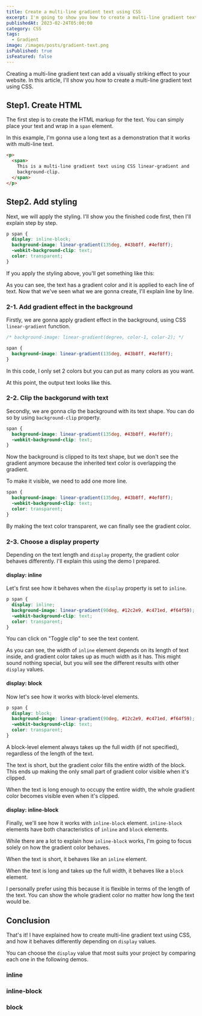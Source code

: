 ```yaml
---
title: Create a multi-line gradient text using CSS
excerpt: I'm going to show you how to create a multi-line gradient text using CSS. I'll also cover the different behaviors depending on display values.
publishedAt: 2023-02-24T05:00:00
category: CSS
tags:
  - Gradient
image: /images/posts/gradient-text.png
isPublished: true
isFeatured: false
---
```


Creating a multi-line gradient text can add a visually striking effect to your
website. In this article, I'll show you how to create a multi-line gradient text
using CSS.

## Step1. Create HTML

The first step is to create the HTML markup for the text. You can simply place
your text and wrap in a `span` element.

In this example, I'm gonna use a long text as a demonstration that it works with multi-line text.

<CodeHead lang="html" />

```html
<p>
  <span>
    This is a multi-line gradient text using CSS linear-gradient and
    background-clip.
  </span>
</p>
```

## Step2. Add styling

Next, we will apply the styling. I'll show you the finished code first, then I'll explain step by step.

<CodeHead lang="css" />

```css
p span {
  display: inline-block;
  background-image: linear-gradient(135deg, #43b8ff, #4ef8ff);
  -webkit-background-clip: text;
  color: transparent;
}
```

If you apply the styling above, you'll get something like this:

<DemoBox title="Demo">
  <GradientText
    text="This is a multi-line gradient text using CSS linear-gradient and
    background-clip."
    display="inline-block"
    transparent
    clip
  />
</DemoBox>

As you can see, the text has a gradient color and it is applied to each line of text. Now that we've seen what we are gonna create, I'll explain line by line.

### 2-1. Add gradient effect in the background

Firstly, we are gonna apply gradient effect in the background, using CSS `linear-gradient` function.

<CodeHead lang="css" />

```css showLineNumbers
/* background-image: linear-gradient(degree, color-1, color-2); */

span {
  background-image: linear-gradient(135deg, #43b8ff, #4ef8ff);
}
```

In this code, I only set 2 colors but you can put as many colors as you want.

At this point, the output text looks like this.

<DemoBox title="Demo">
  <GradientText
    text="This is a multi-line gradient text using CSS linear-gradient and
    background-clip."
    display="inline-block"
  />
</DemoBox>

### 2-2. Clip the backgorund with text

Secondly, we are gonna clip the background with its text shape. You can do so by using `background-clip` property.

<CodeHead lang="css" />

```css showLineNumbers {3}
span {
  background-image: linear-gradient(135deg, #43b8ff, #4ef8ff);
  -webkit-background-clip: text;
}
```

<DemoBox title="Demo">
  <GradientText
    text="This is a multi-line gradient text using CSS linear-gradient and
    background-clip."
    display="inline-block"
    clip
  />
</DemoBox>

Now the background is clipped to its text shape, but we don't see the gradient anymore because the inherited text color is overlapping the gradient.

To make it visible, we need to add one more line.

<CodeHead lang="css" />

```css showLineNumbers {4}
span {
  background-image: linear-gradient(135deg, #43b8ff, #4ef8ff);
  -webkit-background-clip: text;
  color: transparent;
}
```

<DemoBox title="Demo">
  <GradientText
    text="This is a multi-line gradient text using CSS linear-gradient and
    background-clip."
    display="inline-block"
    clip
    transparent
  />
</DemoBox>

By making the text color transparent, we can finally see the gradient color.

### 2-3. Choose a display property

Depending on the text length and `display` property, the gradient color behaves differently. I'll explain this using the demo I prepared.

#### display: inline

Let's first see how it behaves when the `display` property is set to `inline`.

<CodeHead lang="css" />

```css
p span {
  display: inline;
  background-image: linear-gradient(90deg, #12c2e9, #c471ed, #f64f59);
  -webkit-background-clip: text;
  color: transparent;
}
```

You can click on "Toggle clip" to see the text content.

<DemoBox title="display:inline - short text">
  <GradientText
    text="Lorem ipsum"
    display="inline"
    type="type02"
    transparent
    clipCheck
  />
</DemoBox>

<DemoBox title="display:inline - long text">
  <GradientText
    text="Lorem ipsum dolor sit amet, consectetur adipiscing elit. Phasellus quis est pharetra, tincidunt erat quis, facilisis lectus. Vestibulum eu eros sit amet eros cursus ullamcorper eget ac velit."
    display="inline"
    type="type02"
    transparent
    clipCheck
  />
</DemoBox>

As you can see, the width of `inline` element depends on its length of text inside, and gradient color takes up as much width as it has. This might sound nothing special, but you will see the different results with other `display` values.

#### display: block

Now let's see how it works with block-level elements.

<CodeHead lang="css" />

```css
p span {
  display: block;
  background-image: linear-gradient(90deg, #12c2e9, #c471ed, #f64f59);
  -webkit-background-clip: text;
  color: transparent;
}
```

A block-level element always takes up the full width (if not specified), regardless of the length of the text.

<DemoBox title="display:block - short text">
  <GradientText
    text="Lorem ipsum"
    display="block"
    type="type02"
    transparent
    clipCheck
  />
</DemoBox>

The text is short, but the gradient color fills the entire width of the block. This ends up making the only small part of gradient color visible when it's clipped.

<DemoBox title="display:block - long text">
  <GradientText
    text="Lorem ipsum dolor sit amet, consectetur adipiscing elit. Phasellus quis est pharetra, tincidunt erat quis, facilisis lectus. Vestibulum eu eros sit amet eros cursus ullamcorper eget ac velit."
    display="block"
    type="type02"
    transparent
    clipCheck
  />
</DemoBox>

When the text is long enough to occupy the entire width, the whole gradient color becomes visible even when it's clipped.

#### display: inline-block

Finally, we'll see how it works with `inline-block` element. `inline-block` elements have both characteristics of `inline` and `block` elements.

While there are a lot to explain how `inline-block` works, I'm going to focus solely on how the gradient color behaves.

When the text is short, it behaves like an `inline` element.

<DemoBox title="display:inline-block - short text">
  <GradientText
    text="Lorem ipsum"
    display="inline-block"
    type="type02"
    transparent
    clipCheck
  />
</DemoBox>

When the text is long and takes up the full width, it behaves like a `block` element.

<DemoBox title="display:inline-block - long text">
  <GradientText
    text="Lorem ipsum dolor sit amet, consectetur adipiscing elit. Phasellus quis est pharetra, tincidunt erat quis, facilisis lectus. Vestibulum eu eros sit amet eros cursus ullamcorper eget ac velit."
    display="inline-block"
    type="type02"
    transparent
    clipCheck
  />
</DemoBox>

I personally prefer using this because it is flexible in terms of the length of the text. You can show the whole gradient color no matter how long the text would be.

## Conclusion

That's it! I have explained how to create multi-line gradient text using CSS, and how it behaves differently depending on `display` values.

You can choose the `display` value that most suits your project by comparing each one in the following demos.

### inline

<DemoBox title="display:inline - short text">
  <GradientText
    text="Lorem ipsum"
    display="inline"
    type="type02"
    transparent
    clipCheck
  />
</DemoBox>

<DemoBox title="display:inline - long text">
  <GradientText
    text="Lorem ipsum dolor sit amet, consectetur adipiscing elit. Phasellus quis est pharetra, tincidunt erat quis, facilisis lectus. Vestibulum eu eros sit amet eros cursus ullamcorper eget ac velit."
    display="inline"
    type="type02"
    transparent
    clipCheck
  />
</DemoBox>

### inline-block

<DemoBox title="display:inline-block - short text">
  <GradientText
    text="Lorem ipsum"
    display="inline-block"
    type="type02"
    transparent
    clipCheck
  />
</DemoBox>

<DemoBox title="display:inline-block - long text">
  <GradientText
    text="Lorem ipsum dolor sit amet, consectetur adipiscing elit. Phasellus quis est pharetra, tincidunt erat quis, facilisis lectus. Vestibulum eu eros sit amet eros cursus ullamcorper eget ac velit."
    display="inline-block"
    type="type02"
    transparent
    clipCheck
  />
</DemoBox>

### block

<DemoBox title="display:block - short text">
  <GradientText
    text="Lorem ipsum"
    display="block"
    type="type02"
    transparent
    clipCheck
  />
</DemoBox>

<DemoBox title="display:block - long text">
  <GradientText
    text="Lorem ipsum dolor sit amet, consectetur adipiscing elit. Phasellus quis est pharetra, tincidunt erat quis, facilisis lectus. Vestibulum eu eros sit amet eros cursus ullamcorper eget ac velit."
    display="block"
    type="type02"
    transparent
    clipCheck
  />
</DemoBox>
